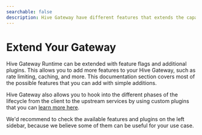 ```yaml
---
searchable: false
description: Hive Gateway have different features that extends the capabilities of your GraphQL API such as rate limiting, caching, and more.
---
```



# Extend Your Gateway

Hive Gateway Runtime can be extended with feature flags and additional plugins. This allows you to
add more features to your Hive Gateway, such as rate limiting, caching, and more. This documentation
section covers most of the possible features that you can add with simple additions.

Hive Gateway also allows you to hook into the different phases of the lifecycle from the client to
the upstream services by using custom plugins that you can
[learn more here](/docs/gateway/other-features/custom-plugins).

<Callout>
  We'd recommend to check the available features and plugins on the left sidebar, because we believe
  some of them can be useful for your use case.
</Callout>
